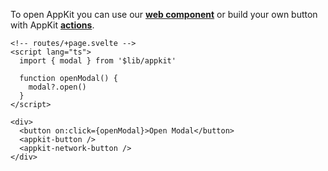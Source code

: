 To open AppKit you can use our [**web component**](../../core/components) or build your own button with AppKit [**actions**](../../core/actions.mdx#open-and-close-the-modal).

```svelte
<!-- routes/+page.svelte -->
<script lang="ts">
  import { modal } from '$lib/appkit'

  function openModal() {
    modal?.open()
  }
</script>

<div>
  <button on:click={openModal}>Open Modal</button>
  <appkit-button />
  <appkit-network-button />
</div>
```
